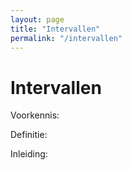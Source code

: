 ```yaml
---
layout: page
title: "Intervallen"
permalink: "/intervallen"
---
```


# Intervallen

Voorkennis:

Definitie:

Inleiding:

